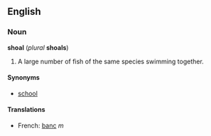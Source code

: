 ==English==
===Noun===
'''shoal''' (''plural'' '''shoals''')

#A large number of fish of the same species swimming together.

====Synonyms====
*[[school]]

====Translations====
*French: [[banc]] ''m''
